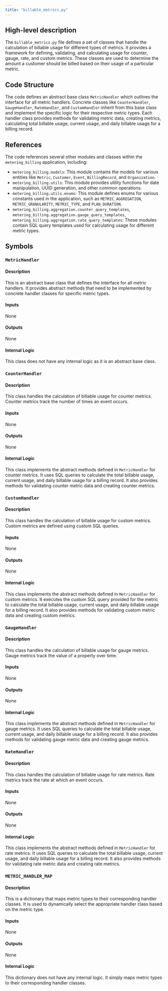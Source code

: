 ```yaml
---
title: "billable_metrics.py"
---
```


## High-level description
The `billable_metrics.py` file defines a set of classes that handle the calculation of billable usage for different types of metrics. It provides a framework for defining, validating, and calculating usage for counter, gauge, rate, and custom metrics. These classes are used to determine the amount a customer should be billed based on their usage of a particular metric.

## Code Structure
The code defines an abstract base class `MetricHandler` which outlines the interface for all metric handlers. Concrete classes like `CounterHandler`, `GaugeHandler`, `RateHandler`, and `CustomHandler` inherit from this base class and implement the specific logic for their respective metric types. Each handler class provides methods for validating metric data, creating metrics, calculating total billable usage, current usage, and daily billable usage for a billing record.

## References
The code references several other modules and classes within the `metering_billing` application, including:

* `metering_billing.models`: This module contains the models for various entities like `Metric`, `Customer`, `Event`, `BillingRecord`, and `Organization`.
* `metering_billing.utils`: This module provides utility functions for date manipulation, UUID generation, and other common operations.
* `metering_billing.utils.enums`: This module defines enums for various constants used in the application, such as `METRIC_AGGREGATION`, `METRIC_GRANULARITY`, `METRIC_TYPE`, and `PLAN_DURATION`.
* `metering_billing.aggregation.counter_query_templates`, `metering_billing.aggregation.gauge_query_templates`, `metering_billing.aggregation.rate_query_templates`: These modules contain SQL query templates used for calculating usage for different metric types.

## Symbols

### `MetricHandler`
#### Description
This is an abstract base class that defines the interface for all metric handlers. It provides abstract methods that need to be implemented by concrete handler classes for specific metric types.

#### Inputs
None

#### Outputs
None

#### Internal Logic
This class does not have any internal logic as it is an abstract base class.

### `CounterHandler`
#### Description
This class handles the calculation of billable usage for counter metrics. Counter metrics track the number of times an event occurs.

#### Inputs
None

#### Outputs
None

#### Internal Logic
This class implements the abstract methods defined in `MetricHandler` for counter metrics. It uses SQL queries to calculate the total billable usage, current usage, and daily billable usage for a billing record. It also provides methods for validating counter metric data and creating counter metrics.

### `CustomHandler`
#### Description
This class handles the calculation of billable usage for custom metrics. Custom metrics are defined using custom SQL queries.

#### Inputs
None

#### Outputs
None

#### Internal Logic
This class implements the abstract methods defined in `MetricHandler` for custom metrics. It executes the custom SQL query provided for the metric to calculate the total billable usage, current usage, and daily billable usage for a billing record. It also provides methods for validating custom metric data and creating custom metrics.

### `GaugeHandler`
#### Description
This class handles the calculation of billable usage for gauge metrics. Gauge metrics track the value of a property over time.

#### Inputs
None

#### Outputs
None

#### Internal Logic
This class implements the abstract methods defined in `MetricHandler` for gauge metrics. It uses SQL queries to calculate the total billable usage, current usage, and daily billable usage for a billing record. It also provides methods for validating gauge metric data and creating gauge metrics.

### `RateHandler`
#### Description
This class handles the calculation of billable usage for rate metrics. Rate metrics track the rate at which an event occurs.

#### Inputs
None

#### Outputs
None

#### Internal Logic
This class implements the abstract methods defined in `MetricHandler` for rate metrics. It uses SQL queries to calculate the total billable usage, current usage, and daily billable usage for a billing record. It also provides methods for validating rate metric data and creating rate metrics.

### `METRIC_HANDLER_MAP`
#### Description
This is a dictionary that maps metric types to their corresponding handler classes. It is used to dynamically select the appropriate handler class based on the metric type.

#### Inputs
None

#### Outputs
None

#### Internal Logic
This dictionary does not have any internal logic. It simply maps metric types to their corresponding handler classes.
